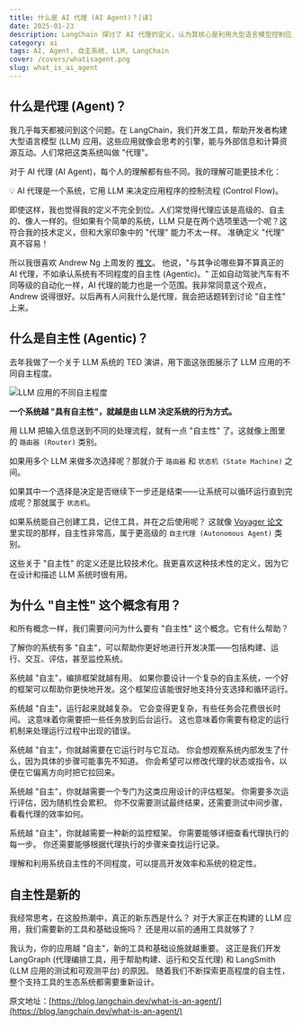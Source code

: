 ```yaml
---
title: 什么是 AI 代理 (AI Agent)？[译]
date: 2025-01-23
description: LangChain 探讨了 AI 代理的定义，认为其核心是利用大型语言模型控制应用流程，而非类人实体。文章引入"智能化程度"概念，类比自动驾驶，强调开发高自主性 AI 应用需专用工具如 LangGraph 和 LangSmith。
category: ai
tags: AI, Agent, 自主系统, LLM, LangChain
cover: /covers/whatisagent.png
slug: what_is_ai_agent
---
```


## 什么是代理 (Agent)？

我几乎每天都被问到这个问题。在 LangChain，我们开发工具，帮助开发者构建大型语言模型 (LLM) 应用。这些应用就像会思考的引擎，能与外部信息和计算资源互动。人们常把这类系统叫做 "代理"。

对于 AI 代理 (AI Agent)，每个人的理解都有些不同。我的理解可能更技术化：

<div className="my-4 rounded-lg bg-blue-50 p-4">
  💡 AI 代理是一个系统，它用 LLM 来决定应用程序的控制流程 (Control Flow)。
</div>

即使这样，我也觉得我的定义不完全到位。人们常觉得代理应该是高级的、自主的、像人一样的。但如果有个简单的系统，LLM 只是在两个选项里选一个呢？这符合我的技术定义，但和大家印象中的 "代理" 能力不太一样。 准确定义 "代理" 真不容易！

所以我很喜欢 Andrew Ng 上周发的 [推文](https://x.com/AndrewYNg/status/1801295202788983136)。 他说，"与其争论哪些算不算真正的 AI 代理，不如承认系统有不同程度的自主性 (Agentic)。" 正如自动驾驶汽车有不同等级的自动化一样，AI 代理的能力也是一个范围。我非常同意这个观点，Andrew 说得很好。以后再有人问我什么是代理，我会把话题转到讨论 "自主性" 上来。

## 什么是自主性 (Agentic)？

去年我做了一个关于 LLM 系统的 TED 演讲，用下面这张图展示了 LLM 应用的不同自主程度。

![LLM 应用的不同自主程度](/covers/whatisagent.png)

**一个系统越 "具有自主性"，就越是由 LLM 决定系统的行为方式。**

用 LLM 把输入信息送到不同的处理流程，就有一点 "自主性" 了。这就像上图里的 `路由器 (Router)` 类别。

如果用多个 LLM 来做多次选择呢？那就介于 `路由器` 和 `状态机 (State Machine)` 之间。

如果其中一个选择是决定是否继续下一步还是结束——让系统可以循环运行直到完成呢？那就属于 `状态机`。

如果系统能自己创建工具，记住工具，并在之后使用呢？ 这就像 [Voyager 论文](https://arxiv.org/abs/2305.16291) 里实现的那样，自主性非常高，属于更高级的 `自主代理 (Autonomous Agent)` 类别。

这些关于 "自主性" 的定义还是比较技术化。我更喜欢这种技术性的定义，因为它在设计和描述 LLM 系统时很有用。

## 为什么 "自主性" 这个概念有用？

和所有概念一样，我们需要问问为什么要有 "自主性" 这个概念。它有什么帮助？

了解你的系统有多 "自主"，可以帮助你更好地进行开发决策——包括构建、运行、交互、评估，甚至监控系统。

系统越 "自主"，编排框架就越有用。 如果你要设计一个复杂的自主系统，一个好的框架可以帮助你更快地开发。这个框架应该能很好地支持分支选择和循环运行。

系统越 "自主"，运行起来就越复杂。 它会变得更复杂，有些任务会花费很长时间。 这意味着你需要把一些任务放到后台运行。 这也意味着你需要有稳定的运行机制来处理运行过程中出现的错误。

系统越 "自主"，你就越需要在它运行时与它互动。 你会想观察系统内部发生了什么，因为具体的步骤可能事先不知道。 你会希望可以修改代理的状态或指令，以便在它偏离方向时把它拉回来。

系统越 "自主"，你就越需要一个专门为这类应用设计的评估框架。 你需要多次运行评估，因为随机性会累积。 你不仅需要测试最终结果，还需要测试中间步骤，看看代理的效率如何。

系统越 "自主"，你就越需要一种新的监控框架。 你需要能够详细查看代理执行的每一步。 你还需要能够根据代理执行的步骤来查找运行记录。

理解和利用系统自主性的不同程度，可以提高开发效率和系统的稳定性。

## 自主性是新的

我经常思考，在这股热潮中，真正的新东西是什么？ 对于大家正在构建的 LLM 应用，我们需要新的工具和基础设施吗？ 还是用以前的通用工具就够了？

我认为，你的应用越 "自主"，新的工具和基础设施就越重要。 这正是我们开发 LangGraph (代理编排工具，用于帮助构建、运行和交互代理) 和 LangSmith (LLM 应用的测试和可观测平台) 的原因。 随着我们不断探索更高程度的自主性，整个支持工具的生态系统都需要重新设计。

原文地址：[https://blog.langchain.dev/what-is-an-agent/](https://blog.langchain.dev/what-is-an-agent/)
